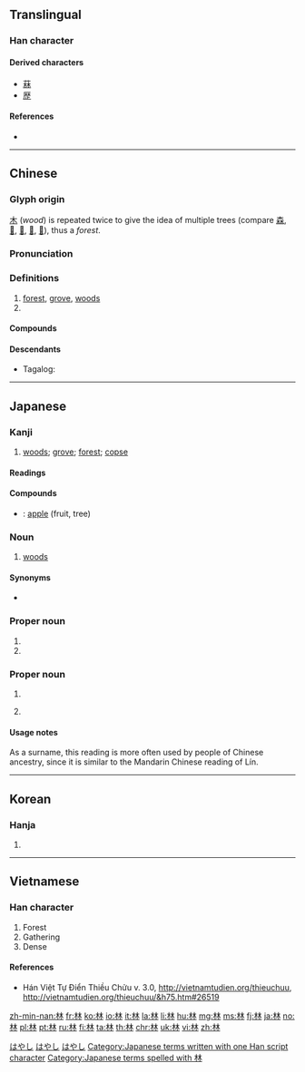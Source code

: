 ==Translingual==
{{stroke order|strokes=8}}

===Han character===
{{Han char|rn=75|rad=木|as=04|sn=8|four=44990|canj=DD|ids=⿰木木}}

====Derived characters====
* [[菻]]
* [[歴]] {{qualifier|in Japanese shinjitai}}

====References====
* {{Han ref|kx=0516.050|dkj=14551|dj=0903.190|hdz=21164.070|uh=6797|ud=26519|bh=AA4C|bd=43596}}

----

==Chinese==
{{zh-forms}}

===Glyph origin===
{{Han etym}}
[[木]] (''wood'') is repeated twice to give the idea of multiple trees (compare [[森]], [[𣓏]], [[𣛧]], [[𣡕]], [[𣡽]]), thus a ''forest''.

===Pronunciation===
{{zh-pron
|m=lín
|c=lam4
|h=pfs=lìm
|mn=nâ/lîm
|mn_note=nâ - vernacular, lîm - literary
|w=
|mc=y
|oc=y
|ma=|ma2=
|cat=n,pn
}}

===Definitions===
{{zh-hanzi}}

# [[forest]], [[grove]], [[woods]]
# {{surname|lang=zh}}

====Compounds====
{{der3
|{{zh-l|森林|forest}}
|{{zh-l|少林|Shaolin}}
|{{zh-l|吉林|Jilin}}
|{{zh-l|林檎}}
|{{zh-l|林林總總|numerous; in great abundance}}
|{{zh-l|雨林|rainforest}}
|{{zh-l|盤尼西林|penicillin}}
|{{zh-l|樹林|forest; woods}}
|{{zh-l|御林軍|the troops responsible for protecting the capital or the emperor}}
|{{zh-l|林業|forestry}}
|{{zh-l|林場|forestry center; tree farm}}
}}

====Descendants====
* Tagalog: {{l|tl|Lim}}

----

==Japanese==

===Kanji===
{{ja-kanji|grade=1|rs=木04}}

# [[woods]]; [[grove]]; [[forest]]; [[copse]]

====Readings====
{{ja-readings
|goon=[[りん]] (rin)
|kanon=[[りん]] (rin)
|kun=[[はやし]] (hayashi)}}

====Compounds====
{{der-top|Compounds}}
* {{ja-r|林檎|りんご}}: [[apple]] (fruit, tree)
{{der-bottom}}

===Noun===
{{ja-noun|はやし}}

# [[woods]]

====Synonyms====
* {{ja-r|森|もり}}

===Proper noun===
{{ja-pos|proper|はやし}}

# {{surname|lang=ja}}
# {{given name|female|lang=ja}}

===Proper noun===
{{ja-pos|proper|りん}}

# {{surname|lang=ja}}
# {{lb|ja|rare}} {{given name|female|lang=ja}}

====Usage notes====
As a surname, this reading is more often used by people of Chinese ancestry, since it is similar to the Mandarin Chinese reading of Lín.

[[Category:Japanese female given names|はやし]]
[[Category:Japanese male given names|はやし]]
[[Category:Japanese surnames|はやし]]
[[Category:Japanese terms written with one Han script character]]
[[Category:Japanese terms spelled with 林]]

----

==Korean==

===Hanja===
{{ko-hanja|hangeul=[[림]]>[[임]]|eumhun=수풀|rv=rim>im|mr=rim>im|y=lim>im}}

# {{defn|lang=ko|sort=木04}}

----

==Vietnamese==

===Han character===
{{vi-hantu|lâm|rs=木04}}

# Forest
# Gathering
# Dense

====References====
* Hán Việt Tự Điển Thiều Chửu v. 3.0, http://vietnamtudien.org/thieuchuu, http://vietnamtudien.org/thieuchuu/&h75.htm#26519

[[zh-min-nan:林]]
[[fr:林]]
[[ko:林]]
[[io:林]]
[[it:林]]
[[la:林]]
[[li:林]]
[[hu:林]]
[[mg:林]]
[[ms:林]]
[[fj:林]]
[[ja:林]]
[[no:林]]
[[pl:林]]
[[pt:林]]
[[ru:林]]
[[fi:林]]
[[ta:林]]
[[th:林]]
[[chr:林]]
[[uk:林]]
[[vi:林]]
[[zh:林]]